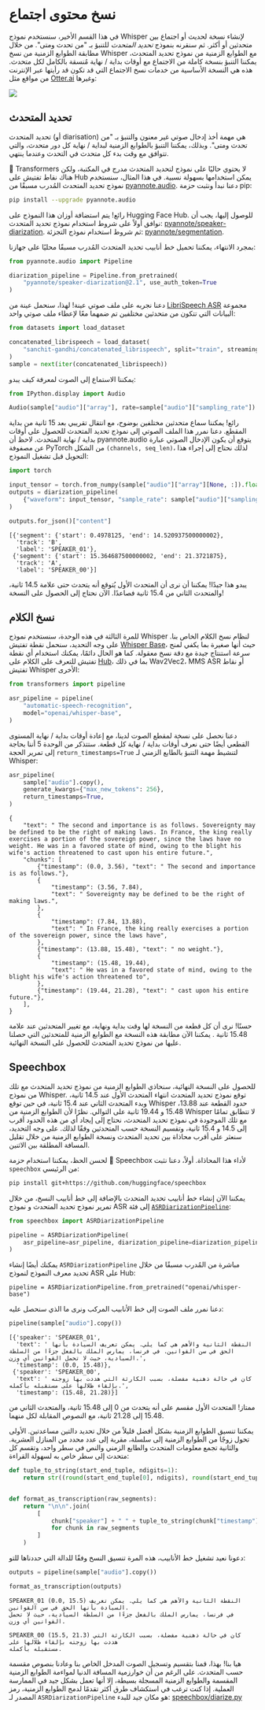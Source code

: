 # نسخ محتوى اجتماع

في هذا القسم الأخير، سنستخدم نموذج Whisper لإنشاء نسخة لحديث أو اجتماع بين متحدثين أو أكثر. ثم سنقرنه بنموذج *تحديد المتحدث* للتنبؤ بـ "من تحدث ومتى". من خلال مطابقة الطوابع الزمنية من نسخ Whisper مع الطوابع الزمنية من نموذج تحديد المتحدث، يمكننا التنبؤ بنسخة كاملة من الاجتماع مع أوقات بداية / نهاية مُنسقة بالكامل لكل متحدث. هذه هي النسخة الأساسية من خدمات نسخ الاجتماع التي قد تكون قد رأيتها عبر الإنترنت من مواقع مثل [Otter.ai](https://otter.ai) وغيرها:

<div class="flex justify-center">
     <img src="https://huggingface.co/datasets/huggingface-course/audio-course-images/resolve/main/diarization_transcription.png">
 </div>

## تحديد المتحدث

تحديد المتحدث (أو diarisation) هي مهمة أخذ إدخال صوتي غير معنون والتنبؤ بـ "من تحدث ومتى".
وبذلك، يمكننا التنبؤ بالطوابع الزمنية لبداية / نهاية كل دور متحدث، والتي تتوافق مع وقت بدء كل متحدث
في التحدث وعندما ينتهي.

🤗 Transformers لا يحتوي حاليًا على نموذج لتحديد المتحدث مدرج في المكتبة، ولكن هناك نقاط تفتيش
على Hub يمكن استخدامها بسهولة نسبية. في هذا المثال، سنستخدم نموذج تحديد المتحدث المُدرب مسبقًا من
[pyannote.audio](https://github.com/pyannote/pyannote-audio). دعنا نبدأ ونثبت حزمة pip:

```bash
pip install --upgrade pyannote.audio
```

رائع! يتم استضافة أوزان هذا النموذج على Hugging Face Hub. للوصول إليها، يجب أن نوافق أولاً على شروط استخدام نموذج تحديد المتحدث: [pyannote/speaker-diarization](https://huggingface.co/pyannote/speaker-diarization). ثم شروط استخدام نموذج التجزئة: [pyannote/segmentation](https://huggingface.co/pyannote/segmentation).

بمجرد الانتهاء، يمكننا تحميل خط أنابيب تحديد المتحدث المُدرب مسبقًا محليًا على جهازنا:

```python
from pyannote.audio import Pipeline

diarization_pipeline = Pipeline.from_pretrained(
    "pyannote/speaker-diarization@2.1", use_auth_token=True
)
```

دعنا نجربه على ملف صوتي عينة! لهذا، سنحمل عينة من [LibriSpeech ASR](https://huggingface.co/datasets/librispeech_asr)
مجموعة البيانات التي تتكون من متحدثين مختلفين تم ضمهما معًا لإعطاء ملف صوتي واحد:

```python
from datasets import load_dataset

concatenated_librispeech = load_dataset(
    "sanchit-gandhi/concatenated_librispeech", split="train", streaming=True
)
sample = next(iter(concatenated_librispeech))
```

يمكننا الاستماع إلى الصوت لمعرفة كيف يبدو:

```python
from IPython.display import Audio

Audio(sample["audio"]["array"], rate=sample["audio"]["sampling_rate"])
```

رائع! يمكننا سماع متحدثين مختلفين بوضوح، مع انتقال تقريبي بعد 15 ثانية من بداية المقطع. دعنا نمرر هذا الملف الصوتي
إلى نموذج تحديد المتحدث للحصول على أوقات بداية / نهاية المتحدث. لاحظ أن pyannote.audio يتوقع أن يكون الإدخال الصوتي عبارة عن
مصفوفة PyTorch من الشكل `(channels, seq_len)`، لذلك نحتاج إلى إجراء هذا التحويل قبل تشغيل النموذج:

```python
import torch

input_tensor = torch.from_numpy(sample["audio"]["array"][None, :]).float()
outputs = diarization_pipeline(
    {"waveform": input_tensor, "sample_rate": sample["audio"]["sampling_rate"]}
)

outputs.for_json()["content"]
```

```text
[{'segment': {'start': 0.4978125, 'end': 14.520937500000002},
  'track': 'B',
  'label': 'SPEAKER_01'},
 {'segment': {'start': 15.364687500000002, 'end': 21.3721875},
  'track': 'A',
  'label': 'SPEAKER_00'}]
```

يبدو هذا جيدًا! يمكننا أن نرى أن المتحدث الأول يُتوقع أنه يتحدث حتى علامة 14.5 ثانية، والمتحدث
الثاني من 15.4 ثانية فصاعدًا. الآن نحتاج إلى الحصول على النسخة!

## نسخ الكلام

للمرة الثالثة في هذه الوحدة، سنستخدم نموذج Whisper لنظام نسخ الكلام الخاص بنا. على وجه التحديد، سنحمل نقطة تفتيش
[Whisper Base](https://huggingface.co/openai/whisper-base)، حيث أنها صغيرة بما يكفي لمنح سرعة استنتاج جيدة
مع دقة نسخ معقولة. كما هو الحال دائمًا، يمكنك استخدام أي نقطة تفتيش للتعرف على الكلام
على [Hub](https://huggingface.co/models?pipeline_tag=automatic-speech-recognition&library=transformers&sort=trending)،
بما في ذلك Wav2Vec2، MMS ASR أو نقاط تفتيش Whisper الأخرى:

```python
from transformers import pipeline

asr_pipeline = pipeline(
    "automatic-speech-recognition",
    model="openai/whisper-base",
)
```

دعنا نحصل على نسخة لمقطع الصوت لدينا، مع إعادة أوقات بداية / نهاية المستوى القطعي أيضًا حتى نعرف
أوقات بداية / نهاية كل قطعة. ستتذكر من الوحدة 5 أننا بحاجة إلى تمرير الحجة
`return_timestamps=True` لتنشيط مهمة التنبؤ بالطابع الزمني لـ Whisper:

```python
asr_pipeline(
    sample["audio"].copy(),
    generate_kwargs={"max_new_tokens": 256},
    return_timestamps=True,
)
```

```text
{
    "text": " The second and importance is as follows. Sovereignty may be defined to be the right of making laws. In France, the king really exercises a portion of the sovereign power, since the laws have no weight. He was in a favored state of mind, owing to the blight his wife's action threatened to cast upon his entire future.",
    "chunks": [
        {"timestamp": (0.0, 3.56), "text": " The second and importance is as follows."},
        {
            "timestamp": (3.56, 7.84),
            "text": " Sovereignty may be defined to be the right of making laws.",
        },
        {
            "timestamp": (7.84, 13.88),
            "text": " In France, the king really exercises a portion of the sovereign power, since the laws have",
        },
        {"timestamp": (13.88, 15.48), "text": " no weight."},
        {
            "timestamp": (15.48, 19.44),
            "text": " He was in a favored state of mind, owing to the blight his wife's action threatened to",
        },
        {"timestamp": (19.44, 21.28), "text": " cast upon his entire future."},
    ],
}
```

حسنًا! نرى أن كل قطعة من النسخة لها وقت بداية ونهاية، مع تغيير المتحدثين عند علامة 15.48 ثانية
. يمكننا الآن مطابقة هذه النسخة مع الطوابع الزمنية للمتحدثين التي حصلنا عليها من نموذج تحديد المتحدث للحصول على النسخة النهائية.

## Speechbox

للحصول على النسخة النهائية، سنحاذي الطوابع الزمنية من نموذج تحديد المتحدث مع تلك من نموذج Whisper.
توقع نموذج تحديد المتحدث انتهاء المتحدث الأول عند 14.5 ثانية، وبدء المتحدث الثاني عند 15.4 ثانية، في حين توقع Whisper حدود القطعة عند
13.88، 15.48 و 19.44 ثانية على التوالي. نظرًا لأن الطوابع الزمنية من Whisper لا تتطابق تمامًا مع تلك الموجودة في
نموذج تحديد المتحدث، نحتاج إلى إيجاد أي من هذه الحدود أقرب إلى 14.5 و 15.4 ثانية، وتقسيم النسخة حسب
المتحدثين وفقًا لذلك. على وجه التحديد، سنعثر على أقرب محاذاة بين تحديد المتحدث ونسخة الطوابع الزمنية من خلال
تقليل المسافة المطلقة بين الاثنين.

لحسن الحظ، يمكننا استخدام حزمة 🤗 Speechbox لأداء هذا المحاذاة. أولاً، دعنا نثبت `speechbox` من
الرئيسي:

```bash
pip install git+https://github.com/huggingface/speechbox
```

يمكننا الآن إنشاء خط أنابيب تحديد المتحدث بالإضافة إلى خط أنابيب النسخ، من خلال تمرير نموذج تحديد المتحدث و
نموذج ASR إلى فئة [`ASRDiarizationPipeline`](https://github.com/huggingface/speechbox/tree/main#asr-with-speaker-diarization):

```python
from speechbox import ASRDiarizationPipeline

pipeline = ASRDiarizationPipeline(
    asr_pipeline=asr_pipeline, diarization_pipeline=diarization_pipeline
)
```

<Tip>
    يمكنك أيضًا إنشاء <code>ASRDiarizationPipeline</code> مباشرة من المُدرب مسبقًا من خلال تحديد معرف النموذج
    لنموذج ASR على Hub:
    <p><code>pipeline = ASRDiarizationPipeline.from_pretrained("openai/whisper-base")</code></p>
</Tip>

دعنا نمرر ملف الصوت إلى خط الأنابيب المركب ونرى ما الذي سنحصل عليه:

```python
pipeline(sample["audio"].copy())
```
```text
[{'speaker': 'SPEAKER_01',
  'text': ' النقطة الثانية والأهم هي كما يلي. يمكن تعريف السيادة بأنها الحق في سن القوانين. في فرنسا، يمارس الملك بالفعل جزءًا من السلطة السيادية، حيث لا تحمل القوانين أي وزن.',
  'timestamp': (0.0, 15.48)},
 {'speaker': 'SPEAKER_00',
  'text': ' كان في حالة ذهنية مفضلة، بسبب الكارثة التي هددت بها زوجته بإلقاء ظلالها على مستقبله بأكمله.',
  'timestamp': (15.48, 21.28)}]
```

ممتاز! المتحدث الأول مقسم على أنه يتحدث من 0 إلى 15.48 ثانية، والمتحدث الثاني من 15.48 إلى 21.28 ثانية،
مع النصوص المقابلة لكل منهما.

يمكننا تنسيق الطوابع الزمنية بشكل أفضل قليلاً من خلال تحديد دالتين مساعدتين. الأولى تحول زوجًا من الطوابع الزمنية إلى سلسلة، مقربة إلى عدد محدد من المنازل العشرية. والثانية تجمع معلومات المتحدث والطابع الزمني والنص
في سطر واحد، وتقسم كل متحدث إلى سطر خاص به لسهولة القراءة:

```python
def tuple_to_string(start_end_tuple, ndigits=1):
    return str((round(start_end_tuple[0], ndigits), round(start_end_tuple[1], ndigits)))


def format_as_transcription(raw_segments):
    return "\n\n".join(
        [
            chunk["speaker"] + " " + tuple_to_string(chunk["timestamp"]) + chunk["text"]
            for chunk in raw_segments
        ]
    )
```

دعونا نعيد تشغيل خط الأنابيب، هذه المرة تنسيق النسخ وفقًا للدالة التي حددناها للتو:
```python
outputs = pipeline(sample["audio"].copy())

format_as_transcription(outputs)
```

```text
SPEAKER_01 (0.0, 15.5) النقطة الثانية والأهم هي كما يلي. يمكن تعريف السيادة بأنها الحق في سن القوانين.
في فرنسا، يمارس الملك بالفعل جزءًا من السلطة السيادية، حيث لا تحمل القوانين أي وزن.

SPEAKER_00 (15.5, 21.3) كان في حالة ذهنية مفضلة، بسبب الكارثة التي هددت بها زوجته بإلقاء ظلالها على
مستقبله بأكمله.
```

هيا بنا! بهذا، قمنا بتقسيم وتسجيل الصوت المدخل الخاص بنا وعادنا بنصوص مقسمة حسب المتحدث.
على الرغم من أن خوارزمية المسافة الدنيا لمواءمة الطوابع الزمنية المقسمة والطوابع الزمنية المسجلة بسيطة، إلا أنها
تعمل بشكل جيد في الممارسة العملية. إذا كنت ترغب في استكشاف طرق أكثر تقدمًا لدمج الطوابع الزمنية،
رمز المصدر لـ `ASRDiarizationPipeline` هو مكان جيد للبدء: [speechbox/diarize.py](https://github.com/huggingface/speechbox/blob/96d2d1a180252d92263f862a1cd25a48860f1aed/src/speechbox/diarize.py#L12)